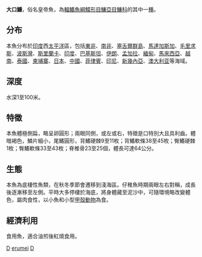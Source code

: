 {{Speciesbox
| taxon = Psettodes erumei
| image = PsettodesErumei.png
| status = NE
| binomial_authority = [[Bloch|Bloch]] & [[Schneider|Schneider]], 1801
| synonyms = *''Pleuronectes erumei''<br /><small>Bloch & Schneider, 1801</small>
*''Hippoglossus erumei''<br /><small>Bloch & Schneider, 1801</small>
*''Hippoglossus orthorhynchus''<br /><small>Richardson, 1846</small>
}}
'''大口鰜'''，俗名皇帝魚，為[[輻鰭魚綱|輻鰭魚綱]][[鰈形目|鰈形目]][[鰜亞目|鰜亞目]][[鰜科|鰜科]]的其中一[[種|種]]。

==分布==
本魚分布於[[印度|印度]]西[[太平洋|太平洋]]區，包括[[東非|東非]]、[[南非|南非]]、[[塞舌爾群島|塞舌爾群島]]、[[馬達加斯加|馬達加斯加]]、[[毛里求斯|毛里求斯]]、[[波斯灣|波斯灣]]、[[斯里蘭卡|斯里蘭卡]]、[[印度|印度]]、[[巴基斯坦|巴基斯坦]]、[[伊朗|伊朗]]、[[孟加拉|孟加拉]]、[[緬甸|緬甸]]、[[馬來西亞|馬來西亞]]、[[越南|越南]]、[[泰國|泰國]]、[[柬埔寨|柬埔寨]]、[[日本|日本]]、[[中國|中國]]、[[菲律賓|菲律賓]]、[[印尼|印尼]]、[[新幾內亞|新幾內亞]]、[[澳大利亚|澳大利亚]]等海域。

==深度==
水深1至100米。

==特徵==
本魚體極側扁，略呈卵圓形；兩眼同側，或左或右，特徵是口特別大且具利齒。體暗褐色，鱗片細小，尾鰭圓形，背鰭硬棘9至11枚；背鰭軟條38至45枚；臀鰭硬棘1枚；臀鰭軟條33至43枚；脊椎骨23至25個，體長可達64公分。

==生態==
本魚為底棲性魚類，在秋冬季節會遷移到淺海區。仔稚魚時期兩眼左右對稱，成長後逐漸移至左側。平時大多停棲於海底，將身體藏至泥沙中，可隨環境略改變體色，屬肉食性，以小魚和小型[[甲殼動物|甲殼動物]]為食。

==經濟利用==
食用魚，適合油煎後紅燒食用。

{{鰈形目小作品}}
{{Taxonbar}}
[[Category:食用鱼|D]]
[[Category:鰜科|erumei]]
[[Category:_鰜屬|D]]